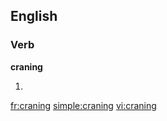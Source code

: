 ==English==

===Verb===
'''craning'''

# {{present participle of|[[crane]]}}

{{anagrams:en/acginnr}}
[[fr:craning]]
[[simple:craning]]
[[vi:craning]]